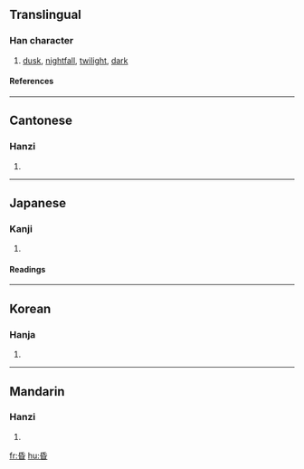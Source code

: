 ==Translingual==
===Han character===
{{Han char|rn=72|rad=日|as=04|sn=8|four=7260<sub>4</sub>|canj=竹心日 (HPA)}}
# [[dusk]], [[nightfall]], [[twilight]], [[dark]]
====References====
{{Han ref|kx=0491.140|dkj=13806|dj=0854.010|hdz=21492.030|uh=660F|ud=26127|bh=A9FC|bd=43516}}
----
==Cantonese==
===Hanzi===
{{yue-hanzi|jyut=|y=fan1}}
# {{defn|Cantonese}}
----
==Japanese==
===Kanji===
{{ja-kanji|grade=|rs=日04}}
# {{defn|Japanese}} 
====Readings====
{{ja-readings|on=[[こん]] (kon)|kun=[[くらい]] (kurai)}}
----
==Korean==
===Hanja===
{{ko-hanja|hangeul=혼|eumhun=|rv=hon|mr=hon|y=hon}}
# {{defn|Korean}}
----
==Mandarin==
===Hanzi===
{{cmn-hanzi|pin=[[hūn]] (hun1)|wg=hun<sup>1</sup>}}
# {{defn|Mandarin}}

[[fr:昏]]
[[hu:昏]]